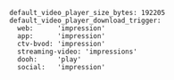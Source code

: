 ```
default_video_player_size_bytes: 192205
default_video_player_download_trigger:
  web:      'impression'
  app:      'impression'
  ctv-bvod: 'impression'
  streaming-video: 'impressions'
  dooh:     'play'
  social:   'impression'
```
